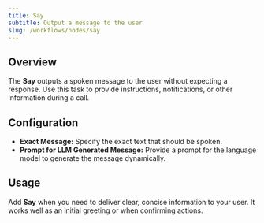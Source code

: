 ```yaml
---
title: Say
subtitle: Output a message to the user
slug: /workflows/nodes/say
---
```


## Overview

The **Say** outputs a spoken message to the user without expecting a response. Use this task to provide instructions, notifications, or other information during a call.

## Configuration

- **Exact Message:** Specify the exact text that should be spoken.
- **Prompt for LLM Generated Message:** Provide a prompt for the language model to generate the message dynamically.

## Usage

Add **Say** when you need to deliver clear, concise information to your user. It works well as an initial greeting or when confirming actions. 